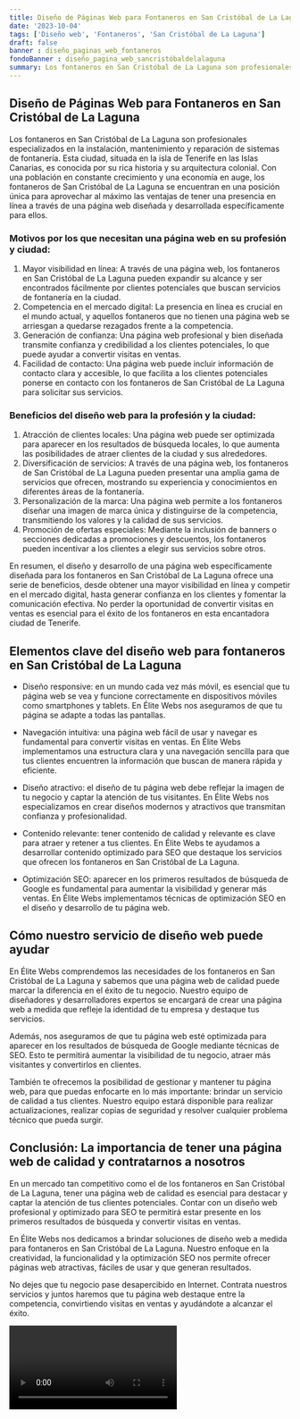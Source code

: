 ```yaml
---
title: Diseño de Páginas Web para Fontaneros en San Cristóbal de La Laguna
date: '2023-10-04'
tags: ['Diseño web', 'Fontaneros', 'San Cristóbal de La Laguna']
draft: false
banner : diseño_paginas_web_fontaneros
fondoBanner : diseño_pagina_web_sancristóbaldelalaguna
summary: Los fontaneros en San Cristóbal de La Laguna son profesionales especializados en la instalación, mantenimiento y reparación de sistemas de fontanería. Esta ciudad, situada en la isla de Tenerife en las Islas Canarias, es conocida por su rica historia y su arquitectura colonial. Con una población en constante crecimiento y una economía en auge, los fontaneros de San Cristóbal de La Laguna se encuentran en una posición única para aprovechar al máximo las ventajas de tener una presencia en línea a través de una página web diseñada y desarrollada específicamente para ellos.
---
```


## Diseño de Páginas Web para Fontaneros en San Cristóbal de La Laguna

Los fontaneros en San Cristóbal de La Laguna son profesionales especializados en la instalación, mantenimiento y reparación de sistemas de fontanería. Esta ciudad, situada en la isla de Tenerife en las Islas Canarias, es conocida por su rica historia y su arquitectura colonial. Con una población en constante crecimiento y una economía en auge, los fontaneros de San Cristóbal de La Laguna se encuentran en una posición única para aprovechar al máximo las ventajas de tener una presencia en línea a través de una página web diseñada y desarrollada específicamente para ellos.

### Motivos por los que necesitan una página web en su profesión y ciudad:
1. Mayor visibilidad en línea: A través de una página web, los fontaneros en San Cristóbal de La Laguna pueden expandir su alcance y ser encontrados fácilmente por clientes potenciales que buscan servicios de fontanería en la ciudad.
2. Competencia en el mercado digital: La presencia en línea es crucial en el mundo actual, y aquellos fontaneros que no tienen una página web se arriesgan a quedarse rezagados frente a la competencia.
3. Generación de confianza: Una página web profesional y bien diseñada transmite confianza y credibilidad a los clientes potenciales, lo que puede ayudar a convertir visitas en ventas.
4. Facilidad de contacto: Una página web puede incluir información de contacto clara y accesible, lo que facilita a los clientes potenciales ponerse en contacto con los fontaneros de San Cristóbal de La Laguna para solicitar sus servicios.

### Beneficios del diseño web para la profesión y la ciudad:
1. Atracción de clientes locales: Una página web puede ser optimizada para aparecer en los resultados de búsqueda locales, lo que aumenta las posibilidades de atraer clientes de la ciudad y sus alrededores.
2. Diversificación de servicios: A través de una página web, los fontaneros de San Cristóbal de La Laguna pueden presentar una amplia gama de servicios que ofrecen, mostrando su experiencia y conocimientos en diferentes áreas de la fontanería.
3. Personalización de la marca: Una página web permite a los fontaneros diseñar una imagen de marca única y distinguirse de la competencia, transmitiendo los valores y la calidad de sus servicios.
4. Promoción de ofertas especiales: Mediante la inclusión de banners o secciones dedicadas a promociones y descuentos, los fontaneros pueden incentivar a los clientes a elegir sus servicios sobre otros.

En resumen, el diseño y desarrollo de una página web específicamente diseñada para los fontaneros en San Cristóbal de La Laguna ofrece una serie de beneficios, desde obtener una mayor visibilidad en línea y competir en el mercado digital, hasta generar confianza en los clientes y fomentar la comunicación efectiva. No perder la oportunidad de convertir visitas en ventas es esencial para el éxito de los fontaneros en esta encantadora ciudad de Tenerife.

<GifSeo />

<Cta />

## Elementos clave del diseño web para fontaneros en San Cristóbal de La Laguna

- Diseño responsive: en un mundo cada vez más móvil, es esencial que tu página web se vea y funcione correctamente en dispositivos móviles como smartphones y tablets. En Élite Webs nos aseguramos de que tu página se adapte a todas las pantallas.

- Navegación intuitiva: una página web fácil de usar y navegar es fundamental para convertir visitas en ventas. En Élite Webs implementamos una estructura clara y una navegación sencilla para que tus clientes encuentren la información que buscan de manera rápida y eficiente.

- Diseño atractivo: el diseño de tu página web debe reflejar la imagen de tu negocio y captar la atención de tus visitantes. En Élite Webs nos especializamos en crear diseños modernos y atractivos que transmitan confianza y profesionalidad.

- Contenido relevante: tener contenido de calidad y relevante es clave para atraer y retener a tus clientes. En Élite Webs te ayudamos a desarrollar contenido optimizado para SEO que destaque los servicios que ofrecen los fontaneros en San Cristóbal de La Laguna.

- Optimización SEO: aparecer en los primeros resultados de búsqueda de Google es fundamental para aumentar la visibilidad y generar más ventas. En Élite Webs implementamos técnicas de optimización SEO en el diseño y desarrollo de tu página web.

## Cómo nuestro servicio de diseño web puede ayudar

En Élite Webs comprendemos las necesidades de los fontaneros en San Cristóbal de La Laguna y sabemos que una página web de calidad puede marcar la diferencia en el éxito de tu negocio. Nuestro equipo de diseñadores y desarrolladores expertos se encargará de crear una página web a medida que refleje la identidad de tu empresa y destaque tus servicios.

Además, nos aseguramos de que tu página web esté optimizada para aparecer en los resultados de búsqueda de Google mediante técnicas de SEO. Esto te permitirá aumentar la visibilidad de tu negocio, atraer más visitantes y convertirlos en clientes.

También te ofrecemos la posibilidad de gestionar y mantener tu página web, para que puedas enfocarte en lo más importante: brindar un servicio de calidad a tus clientes. Nuestro equipo estará disponible para realizar actualizaciones, realizar copias de seguridad y resolver cualquier problema técnico que pueda surgir.

## Conclusión: La importancia de tener una página web de calidad y contratarnos a nosotros

En un mercado tan competitivo como el de los fontaneros en San Cristóbal de La Laguna, tener una página web de calidad es esencial para destacar y captar la atención de tus clientes potenciales. Contar con un diseño web profesional y optimizado para SEO te permitirá estar presente en los primeros resultados de búsqueda y convertir visitas en ventas.

En Élite Webs nos dedicamos a brindar soluciones de diseño web a medida para fontaneros en San Cristóbal de La Laguna. Nuestro enfoque en la creatividad, la funcionalidad y la optimización SEO nos permite ofrecer páginas web atractivas, fáciles de usar y que generan resultados.

No dejes que tu negocio pase desapercibido en Internet. Contrata nuestros servicios y juntos haremos que tu página web destaque entre la competencia, convirtiendo visitas en ventas y ayudándote a alcanzar el éxito.

<Video />

<CtaBot job='Fontaneros' city='San Cristóbal de La Laguna'/>

<Gmaps query='San Cristóbal de La Laguna+españa+maps' />